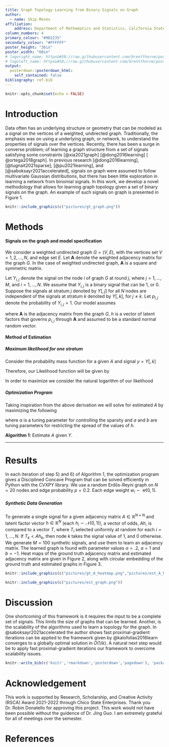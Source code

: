 ```yaml
---
title: Graph Topology Learning from Binary Signals on Graph
author:
  - name: Skip Moses
affiliation:
    address: Department of Mathematics and Statistics, California State University, Chico
column_numbers: 4
primary_colour: "#9D2235"
secondary_colour: "#FFFFFF"
poster_height: "36in"
poster_width: "60in"
# logoright_name: https&#58;//raw.githubusercontent.com/brentthorne/posterdown/master/images/betterhexlogo.png
# logoleft_name: https&#58;//raw.githubusercontent.com/brentthorne/posterdown/master/images/betterhexlogo.png
output: 
  posterdown::posterdown_html:
    self_contained: false
bibliography: ref.bib
---
```


```r
knitr::opts_chunk$set(echo = FALSE)
```

# Introduction

Data often has  an underlying structure or geometry that can be modeled as a signal on the vertices of a weighted, undirected graph. Traditionally, the emphasis was on using a underlying graph, or network, to understand the properties of signals over the vertices. Recently, there has been a surge in converse problem; of learning a graph structure from a set of signals satisfying some constraints [@xia2021graph] [@dong2016learning] [ @ortega2018graph]. In previous research [@dong2016learning], [@tugnait2021sparse], [@pu2021learning], and [@saboksayr2021accelerated], signals on graph were assumed to follow multivariate Gaussian distributions, but there has been little exploration in learning a network from binomial signals. In this work, we develop a novel methodology that allows for learning graph topology given a set of binary signals on the graph. An example of such signals on graph is presented in Figure 1.

```r
knitr::include_graphics(c("pictures/gt_graph.png"))
``` 

# Methods

#### Signals on the graph and model specification
We consider a weighted undirected graph $G = (V, E)$, with the vertices set $V = {1, 2, \dots, N}$, and edge set $E$.  Let $\mathbf{A}$ denote the weighted adjacency matrix for the graph $G$. In the case of weighted undirected graph, $\mathbf{A}$ is a square and symmetric matrix. 

Let $Y_{i,j}$ denote the signal on the node $i$ of graph $G$ at round $j$, where $j = 1, \dots, M$, and $i = 1, \dots, N$. We assume that $Y_{i,j}$ is a binary signal that can be 1, or 0. 
Suppose the signals at stratum $j$ denoted by $Y[, j]$ for all $N$ nodes are independent of the signals at stratum $k$ denoted by $Y[,k ]$, for $j \neq k$. Let $p_{i,j}$ denote the probability of $Y_{i,j} = 1$. Our model assumes

\begin{equation}
\label{eq: binaryglm}
\text{logit}(p_{i,j}) = (\mathbf{A} h )_i,
\end{equation}

where $\mathbf{A}$ is the adjacency matrix from the graph $G$, $h$ is a vector of latent factors that governs $p_{i, j}$ through $\mathbf{A}$ and assumed to be a standard normal random vector. 

#### Method of Estimation
##### Maximum likelihood for one stratum

Consider the probability mass function for a given $A$ and signal $y = Y[,k]$
\begin{align}
P_{Ah}(y_i) &= p^{y_i}(1-p)^{1-y_i} \\
            &= \left(\frac{e^{A[i,]h}}{1 + e^{A[i,]h}}\right)^{y_i}\left(1- \frac{e^{A[i,]h}}{1 + e^{A[i,]h}}\right)^{1-y_i} \\
            &= \left(\frac{e^{A[i,]h}}{1 + e^{A[i,]h}}\right)^{y_i}\left(\frac{1}{1 + e^{A[i,]h}}\right)^{1-y_i}   \\
            &= \frac{e^{y_iA[i,]h}}{1 + e^{A[i,]h}}
            
\end{align}

Therefore, our Likelihood function will be given by 

\begin{align}
\mathcal{L}(h) = \prod_{i=1}^N\left(\frac{e^{y_iA[i,]h}}{1 + e^{A[i,]h}}\right)
\end{align}

In order to maximize we consider the natural logarithm of our likelihood

\begin{align}
\log(\mathcal{L}(h)) = \sum_{i=1}^N\left(y_i(A[i,]h) - \log(1 + e^{A[i,]h})\right)
\end{align}
  
##### Optimization Program

Taking inspiration from the above derivation we will solve for estimated $A$ by maximizing the following

\begin{equation}
\label{eq:optimization}
\begin{aligned}
&\max_{A,h} \sum_{j = 1}^M\sum_{i=1}^N\left(y_{i,j}(A[i,]h) - \log(1 + e^{A[i,]h})\right) - \alpha \vert L \vert _ F \\
\textrm{s.t.} \quad  &A_{i,j} = 0 \text{ if } i =j\\
                     &A_{i,j} \geq 0 \text{ if } i \neq j\\
                     &\mathbb{1}h^T = 0 \\
                     &\max(h) \leq a \\
                     &\min(h) \geq b
\end{aligned}
\end{equation}
where $\alpha$ is a tuning parameter for controlling the sparsity and $a$ and $b$ are tuning parameters for restricting the spread of the values of $h$. 

$\textbf{Algorithm 1:}$ Estimate $A$ given $Y$.

\begin{align*}
&1) \textbf{ Input: } \text{ Input a signal } Y.\\
&2) \textbf{ Output: } \text{ Output an estimated } A.\\
&3) \textbf{ Initialization: } h_{i,0} \sim \mathcal{N}(0,1) \text{ for } i = 1,\ldots, N \\
&4) \textbf{ for } t = 1, \ldots, iter:\\
&5) \textbf{ Update } A \textbf{ given } h:\\
&6) \textbf{        Update } h \textbf{ given } A:\\
&7) \textbf{ end for }
\end{align*}
<hr /> 

# Results

In each iteration of step 5) and 6) of Algorithm 1, the optimization program gives a Disciplined Concave Program that can be solved efficiently in Python with the CVXPY library. We use a random Erd&#337;s-Reyni graph on $N = 20$ nodes and edge probability $p = 0.2$. Each edge weight $w_i \sim \mathcal{U}(0,1)$. 

##### Synthetic Data Generation

To generate a single signal for a given adjacency matrix $A \in \mathbb{R}^{N\times N}$ and latent factor vector $h \in \mathbb{R}^N$ (each $h_i \sim \mathcal{N}(0,1)$), a vector of odds, $Ah$, is compared to a vector $T$, where $T_i$ selected uniformly at random for each $i = 1, \ldots , N$. If $T_k < Ah_k$, then node $k$ takes the signal value of $1$, and $0$ otherwise. We generate $M = 100$ synthetic signals, and use them to learn an adjacency matrix. The learned graph is found with parameter values $\alpha = .2$, $a = 1$ and $b = -1$. Heat maps of the ground truth adjacency matrix and estimated adjacency matrix are given in Figure 2, along with circular embedding of the ground truth and estimated graphs in Figure 3.

```r
knitr::include_graphics(c("pictures/gt_A_heatmap.png","pictures/est_A_heatmap.png"))
``` 

```r
knitr::include_graphics(c("pictures/est_graph.png"))
``` 
# Discussion
One shortcoming of this framework is it requires the input to be a complete set of signals. This limits the size of graphs that can be learned. Another, is the scalability of the algorithms used to learn a topology for the graph. In @saboksayr2021accelerated the author shows fast proximal-gradient iterations can be applied to the framework given by @kalofolias2016learn converges to a globally optimal solution in $O (1/k)$. A natural next step would be to apply fast proximal-gradient iterations our framework to overcome scalability issues. 

```r
knitr::write_bib(c('knitr','rmarkdown','posterdown','pagedown'), 'packages.bib')
```
# Acknowledgement
This work is supported by Research, Scholarship, and Creative Activity (RSCA) Award 2021-2022 through Chico State Enterprises. Thank you Dr. Robin Donatello for approving this project. This work would not have been possible without the guidence of Dr. Jing Guo. I am extremely grateful for all of meetings over the semester.

# References

